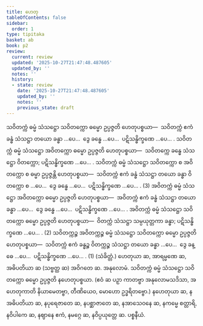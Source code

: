 ```yaml
---
title: ဟေတု
tableOfContents: false
sidebar:
  order: 1
type: tipitaka
basket: ab
book: p2
review:
  current: review
  updated: '2025-10-27T21:47:48.487605'
  updated_by: ''
  notes: ''
  history:
  - state: review
    date: '2025-10-27T21:47:48.487605'
    updated_by: ''
    notes: ''
    previous_state: draft
---
```



<ReviewStatus review={frontmatter.review} showDetails={true} />

<HypothesisAnnotation frontmatter={frontmatter} />

<DynamicBreadcrumb />

<Division number="115" book="p2" e="ch" v="38" p="604">

<Paragraph number="4315" book="p2">
သဝိတက္ကံ ဓမ္မံ သံသဋ္ဌော သဝိတက္ကော ဓမ္မော ဥပ္ပဇ္ဇတိ ဟေတုပစ္စယာ—  သဝိတက္ကံ ဧကံ ခန္ဓံ သံသဋ္ဌာ တယော ခန္ဓာ …ပေ…  ဒွေ ခန္ဓေ …ပေ…  ပဋိသန္ဓိက္ခဏေ …ပေ… . သဝိတက္ကံ ဓမ္မံ သံသဋ္ဌော အဝိတက္ကော ဓမ္မော ဥပ္ပဇ္ဇတိ ဟေတုပစ္စယာ—  သဝိတက္ကေ ခန္ဓေ သံသဋ္ဌော ဝိတက္ကော; ပဋိသန္ဓိက္ခဏေ …ပေ… . သဝိတက္ကံ ဓမ္မံ သံသဋ္ဌော သဝိတက္ကော စ အဝိတက္ကော စ ဓမ္မာ ဥပ္ပဇ္ဇန္တိ ဟေတုပစ္စယာ—  သဝိတက္ကံ ဧကံ ခန္ဓံ သံသဋ္ဌာ တယော ခန္ဓာ ဝိတက္ကော စ …ပေ…  ဒွေ ခန္ဓေ …ပေ…  ပဋိသန္ဓိက္ခဏေ …ပေ… . (3)
</Paragraph>

<Paragraph number="4316" book="p2">
အဝိတက္ကံ ဓမ္မံ သံသဋ္ဌော အဝိတက္ကော ဓမ္မော ဥပ္ပဇ္ဇတိ ဟေတုပစ္စယာ—  အဝိတက္ကံ ဧကံ ခန္ဓံ သံသဋ္ဌာ တယော ခန္ဓာ …ပေ…  ဒွေ ခန္ဓေ …ပေ…  ပဋိသန္ဓိက္ခဏေ …ပေ… . အဝိတက္ကံ ဓမ္မံ သံသဋ္ဌော သဝိတက္ကော ဓမ္မော ဥပ္ပဇ္ဇတိ ဟေတုပစ္စယာ—  ဝိတက္ကံ သံသဋ္ဌာ သမ္ပယုတ္တကာ ခန္ဓာ; ပဋိသန္ဓိက္ခဏေ …ပေ… . (2)
</Paragraph>

<Paragraph number="4317" book="p2">
သဝိတက္ကဉ္စ အဝိတက္ကဉ္စ ဓမ္မံ သံသဋ္ဌော သဝိတက္ကော ဓမ္မော ဥပ္ပဇ္ဇတိ ဟေတုပစ္စယာ—  သဝိတက္ကံ ဧကံ ခန္ဓဉ္စ ဝိတက္ကဉ္စ သံသဋ္ဌာ တယော ခန္ဓာ …ပေ…  ဒွေ ခန္ဓေ …ပေ…  ပဋိသန္ဓိက္ခဏေ …ပေ… . (1) (သံခိတ္တံ.)
</Paragraph>

<Paragraph number="4318" book="p2">
ဟေတုယာ ဆ, အာရမ္မဏေ ဆ, အဓိပတိယာ ဆ (သဗ္ဗတ္ထ ဆ) အဝိဂတေ ဆ.

</Paragraph>
</Division>

<Paragraph number="4319" type="center" book="p2">
အနုလောမံ.


</Paragraph>

<Paragraph number="4320" book="p2">
သဝိတက္ကံ ဓမ္မံ သံသဋ္ဌော သဝိတက္ကော ဓမ္မော ဥပ္ပဇ္ဇတိ နဟေတုပစ္စယာ. (ဧဝံ ဆ ပဉှာ ကာတဗ္ဗာ အနုလောမသဒိသာ, အဟေတုကာတိ နိယာမေတဗ္ဗာ, တီဏိယေဝ, မောဟော ဥဒ္ဓရိတဗ္ဗော.)
</Paragraph>

<Paragraph number="4321" book="p2">
နဟေတုယာ ဆ, နအဓိပတိယာ ဆ, နပုရေဇာတေ ဆ, နပစ္ဆာဇာတေ ဆ, နအာသေဝနေ ဆ, နကမ္မေ စတ္တာရိ, နဝိပါကေ ဆ, နဈာနေ ဧကံ, နမဂ္ဂေ ဆ, နဝိပ္ပယုတ္တေ ဆ.

</Paragraph>

<Paragraph number="4322" type="center" book="p2">
ပစ္စနီယံ.
</Paragraph>